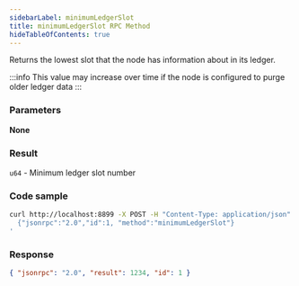 ```yaml
---
sidebarLabel: minimumLedgerSlot
title: minimumLedgerSlot RPC Method
hideTableOfContents: true
---
```


Returns the lowest slot that the node has information about in its ledger.

:::info This value may increase over time if the node is configured to purge
older ledger data :::

<DocSideBySide>

<DocLeftSide>

### Parameters

**None**

### Result

`u64` - Minimum ledger slot number

</DocLeftSide>

<DocRightSide>

### Code sample

```bash
curl http://localhost:8899 -X POST -H "Content-Type: application/json" -d '
  {"jsonrpc":"2.0","id":1, "method":"minimumLedgerSlot"}
'
```

### Response

```json
{ "jsonrpc": "2.0", "result": 1234, "id": 1 }
```

</DocRightSide>
</DocSideBySide>
